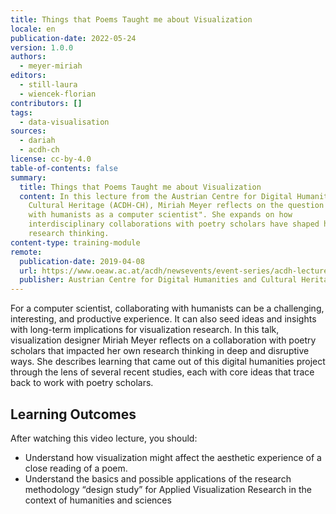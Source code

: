```yaml
---
title: Things that Poems Taught me about Visualization
locale: en
publication-date: 2022-05-24
version: 1.0.0
authors:
  - meyer-miriah
editors:
  - still-laura
  - wiencek-florian
contributors: []
tags:
  - data-visualisation
sources:
  - dariah
  - acdh-ch
license: cc-by-4.0
table-of-contents: false
summary:
  title: Things that Poems Taught me about Visualization
  content: In this lecture from the Austrian Centre for Digital Humanities and
    Cultural Heritage (ACDH-CH), Miriah Meyer reflects on the question "why work
    with humanists as a computer scientist". She expands on how
    interdisciplinary collaborations with poetry scholars have shaped her own
    research thinking.
content-type: training-module
remote:
  publication-date: 2019-04-08
  url: https://www.oeaw.ac.at/acdh/newsevents/event-series/acdh-lecture-51
  publisher: Austrian Centre for Digital Humanities and Cultural Heritage (ACDH-CH)
---
```

For a computer scientist, collaborating with humanists can be a challenging, interesting, and productive experience. It can also seed ideas and insights with long-term implications for visualization research. In this talk, visualization designer Miriah Meyer reflects on a collaboration with poetry scholars that impacted her own research thinking in deep and disruptive ways. She describes learning that came out of this digital humanities project through the lens of several recent studies, each with core ideas that trace back to work with poetry scholars.

## Learning Outcomes

After watching this video lecture, you should:

* Understand how visualization might affect the aesthetic experience of a close reading of a poem.
* Understand the basics and possible applications of the research methodology “design study” for Applied Visualization Research in the context of humanities and sciences

<VideoCard provider="youtube" id="L1vexv9cXfQ" title="Things that Poems Taught me about Visualization" image="/assets/content/assets/en/resources/external/things-that-poems-taught-me-about-visualization/acdh-ch-video-png" subtitle="Click here to view" />
